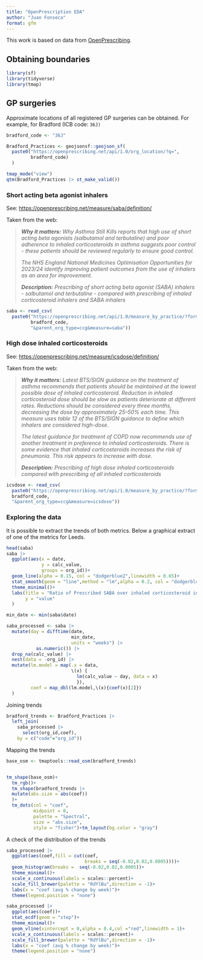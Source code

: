 ```yaml
---
title: "OpenPrescription EDA"
author: "Juan Fonseca"
format: gfm
---
```


This work is based on data from [OpenPrescribing](https://openprescribing.net/).

## Obtaining boundaries

```r
library(sf)
library(tidyverse)
library(tmap)
```

## GP surgeries

Approximate locations of all registered GP surgeries can be obtained. For example, for Bradford (ICB code: `36J)`


```r
bradford_code <- "36J"
```



```r
Bradford_Practices <- geojsonsf::geojson_sf(
  paste0("https://openprescribing.net/api/1.0/org_location/?q=",
         bradford_code)
  )
```

```r
tmap_mode("view")
qtm(Bradford_Practices |> st_make_valid())
```


### Short acting beta agonist inhalers

See: <https://openprescribing.net/measure/saba/definition/>

Taken from the web:

> ***Why it matters:** Why Asthma Still Kills reports that high use of short acting beta agonists (salbutamol and terbutaline) and poor adherence to inhaled corticosteroids in asthma suggests poor control - these patients should be reviewed regularly to ensure good control.*
>
> *The NHS England National Medicines Optimisation Opportunities for 2023/24 identify improving patient outcomes from the use of inhalers as an area for improvement.*
>
> ***Description:** Prescribing of short acting beta agonist (SABA) inhalers - salbutamol and terbutaline - compared with prescribing of inhaled corticosteroid inhalers and SABA inhalers*

```r
saba <- read_csv(
  paste0("https://openprescribing.net/api/1.0/measure_by_practice/?format=csv&org=",
         bradford_code,
         "&parent_org_type=ccg&measure=saba")) 
```

### High dose inhaled corticosteroids

See: <https://openprescribing.net/measure/icsdose/definition/>

Taken from the web:

> ***Why it matters:** Latest BTS/SIGN guidance on the treatment of asthma recommends that patients should be maintained at the lowest possible dose of inhaled corticosteroid. Reduction in inhaled corticosteroid dose should be slow as patients deteriorate at different rates. Reductions should be considered every three months, decreasing the dose by approximately 25–50% each time. This measure uses table 12 of the BTS/SIGN guidance to define which inhalers are considered high-dose.*
>
> *The latest guidance for treatment of COPD now recommends use of another treatment in preference to inhaled corticosteroids. There is some evidence that inhaled corticosteroids increases the risk of pneumonia. This risk appears to increase with dose.*
>
> ***Description:** Prescribing of high dose inhaled corticosteroids compared with prescribing of all inhaled corticosteroids*

```r
icsdose <- read_csv(
  paste0("https://openprescribing.net/api/1.0/measure_by_practice/?format=csv&org=",
  bradford_code,
  "&parent_org_type=ccg&measure=icsdose"))
```

### Exploring the data

It is possible to extract the trends of both metrics. Below a graphical extract of one of the metrics for Leeds.

```r
head(saba)
saba |> 
  ggplot(aes(x = date,
             y = calc_value,
             groups = org_id))+
  geom_line(alpha = 0.15, col = "dodgerblue2",linewidth = 0.65)+
  stat_smooth(geom = "line",method = "lm",alpha = 0.2, col = "dodgerblue4",linewidth = 0.7)+ 
  theme_minimal()+
  labs(title = "Ratio of Prescribed SABA over inhaled corticosteroid inhalers + SABA",
       y = "value"
  )
```

```r
min_date <- min(saba$date)
```

```r
saba_processed <- saba |> 
  mutate(day = difftime(date,
                        min_date,
                        units = "weeks") |>
           as.numeric()) |>
  drop_na(calc_value) |> 
  nest(data = -org_id) |> 
  mutate(lm.model = map(.x = data,
                        \(x) {
                          lm(calc_value ~ day, data = x)
                          }),
         coef = map_dbl(lm.model,\(x){coef(x)[2]})
  )

```


Joining trends
```r
bradford_trends <- Bradford_Practices |>
  left_join(
    saba_processed |>
      select(org_id,coef),
    by = c("code"="org_id"))
```

Mapping the trends

```r
base_osm <- tmaptools::read_osm(bradford_trends)


tm_shape(base_osm)+
  tm_rgb()+
  tm_shape(bradford_trends |> 
  mutate(abs.size = abs(coef))
  )+
  tm_dots(col = "coef",
          midpoint = 0,
          palette = "Spectral",
          size = "abs.size",
          style = "fisher")+tm_layout(bg.color = "gray")
```

A check of the distribution of the trends
```r
saba_processed |> 
  ggplot(aes(coef,fill = cut(coef,
                             breaks = seq(-0.02,0.02,0.0005))))+
  geom_histogram(breaks =  seq(-0.02,0.02,0.0005))+
  theme_minimal()+
  scale_x_continuous(labels = scales::percent)+
  scale_fill_brewer(palette = "RdYlBu",direction = -1)+
  labs(x = "coef (avg % change by week)")+
  theme(legend.position = "none")
```


```r
saba_processed |> 
  ggplot(aes(coef))+
  stat_ecdf(geom = "step")+
  theme_minimal()+
  geom_vline(xintercept = 0,alpha = 0.4,col ="red",linewidth = 1)+
  scale_x_continuous(labels = scales::percent)+
  scale_fill_brewer(palette = "RdYlBu",direction = -1)+
  labs(x = "coef (avg % change by week)")+
  theme(legend.position = "none")
```















